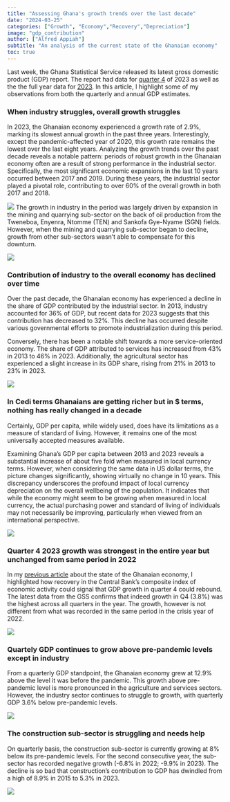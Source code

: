 ```yaml
---
title: "Assessing Ghana's growth trends over the last decade"
date: "2024-03-25"
categories: ["Growth", "Economy","Recovery","Depreciation"]
image: "gdp_contribution"
author: ["Alfred Appiah"]
subtitle: "An analysis of the current state of the Ghanaian economy"
toc: true
---
```


Last week, the Ghana Statistical Service released its latest gross domestic product (GDP) report. The report had data for [quarter 4](https://statsghana.gov.gh/gssmain/storage/img/marqueeupdater/Rebased%20GDP%20quarterly%20bullettin_March_2024%20edition_web.xlsx) of 2023 as well as the the full year data for [2023](https://statsghana.gov.gh/gssmain/storage/img/marqueeupdater/Annual_2013_2023_GDP_GSS.xlsx). In this article, I highlight some of my observations from both the quarterly and annual GDP estimates. 

### When industry struggles, overall growth struggles

In 2023, the Ghanaian economy experienced a growth rate of 2.9%, marking its slowest annual growth in the past three years. Interestingly, except the pandemic-affected year of 2020, this growth rate remains the lowest over the last eight years. Analyzing the growth trends over the past decade reveals a notable pattern: periods of robust growth in the Ghanaian economy often are a result of strong performance in the industrial sector. Specifically, the most significant economic expansions in the last 10 years occurred between 2017 and 2019. During these years, the industrial sector played a pivotal role, contributing to over 60% of the overall growth in both 2017 and 2018. 

![](gdp_contribution.png)
The growth in industry in the period was largely driven by expansion in the mining and quarrying sub-sector on the back of oil production from the Tweneboa, Enyenra, Ntomme (TEN) and Sankofa Gye-Nyame (SGN) fields. However, when the mining and quarrying sub-sector began to decline, growth from other sub-sectors wasn't able to compensate for this downturn.

![](gdp_contribution_industry.png)

### Contribution of industry to the overall economy has declined over time

Over the past decade, the Ghanaian economy has experienced a decline in the share of GDP contributed by the industrial sector. In 2013, industry accounted for 36% of GDP, but recent data for 2023 suggests that this contribution has decreased to 32%. This decline has occurred despite various governmental efforts to promote industrialization during this period.

Conversely, there has been a notable shift towards a more service-oriented economy. The share of GDP attributed to services has increased from 43% in 2013 to 46% in 2023. Additionally, the agricultural sector has experienced a slight increase in its GDP share, rising from 21% in 2013 to 23% in 2023.

![](gdp_structure.png)

### In Cedi terms Ghanaians are getting richer but in $ terms, nothing has really changed in a decade

Certainly, GDP per capita, while widely used, does have its limitations as a measure of standard of living. However, it remains one of the most universally accepted measures available.

Examining Ghana's GDP per capita between 2013 and 2023 reveals a substantial increase of about five fold when measured in local currency terms. However, when considering the same data in US dollar terms, the picture changes significantly, showing virtually no change in 10 years. This discrepancy underscores the profound impact of local currency depreciation on the overall wellbeing of the population. It indicates that while the economy might seem to be growing when measured in local currency, the actual purchasing power and standard of living of individuals may not necessarily be improving, particularly when viewed from an international perspective.

![](gdp_per_capita.png)


### Quarter 4 2023 growth was strongest in the entire year but unchanged from same period in 2022

In my [previous article](https://alfredappiah.com/posts/2024-01-28-what-is-the-current-state-of-the-ghanaian-economy/#final-note) about the state of the Ghanaian economy, I highlighted how recovery in the Central Bank's composite index of economic activity could signal that GDP growth in quarter 4 could rebound. The latest data from the GSS confirms that indeed growth in Q4 (3.8%) was the highest across all quarters in the year. The growth, however is not different from what was recorded in the same period in the crisis year of 2022. 

![](overall_gdp.png)

### Quartely GDP continues to grow above pre-pandemic levels except in industry

From a quarterly GDP standpoint, the Ghanaian economy grew at 12.9% above the level it was before the pandemic. This growth above pre-pandemic level is more pronounced in the agriculture and services sectors. However, the industry sector continues to struggle to growth, with quarterly GDP 3.6% below pre-pandemic levels. 

![](gdp_since_q42019_sec.png)

### The construction sub-sector is struggling and needs help

On quarterly basis, the construction sub-sector is currently growing at 8% below its pre-pandemic levels. For the second consecutive year, the sub-sector has recorded negative growth (-6.8% in 2022; -9.9% in 2023). The decline is so bad that construction's contribution to GDP has dwindled from a high of 8.9% in 2015 to 5.3% in 2023. 


![](gdp_since_q42019_ind.png)